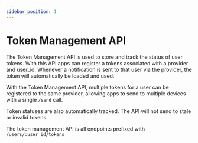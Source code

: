 ```yaml
---
sidebar_position: 1
---
```


# Token Management API

The Token Management API is used to store and track the status of user tokens. With this API
apps can register a tokens associated with a provider and user_id. Whenever a notification
is sent to that user via the provider, the token will automatically be loaded and used.

With the Token Management API, multiple tokens for a user can be registered to the same provider,
allowing apps to send to multiple devices with a single `/send` call.

Token statuses are also automatically tracked. The API will not send to stale or invalid tokens.

The token management API is all endpoints prefixed with `/users/:user_id/tokens`

